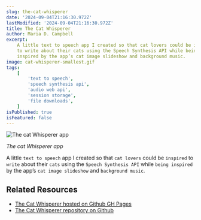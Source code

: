 ```yaml
---
slug: the-cat-whisperer
date: '2024-09-04T21:16:30.972Z'
lastModified: '2024-09-04T21:16:30.972Z'
title: The Cat Whisperer
author: Maria D. Campbell
excerpt:
    A little text to speech app I created so that cat lovers could be inspired
    to write about their cats using the Speech Synthesis API while being
    inspired by the app’s cat image slideshow and background music.
image: cat-whisperer-smallest.gif
tags:
    [
        'text to speech',
        'speech synthesis api',
        'audio web api',
        'session storage',
        'file downloads',
    ]
isPublished: true
isFeatured: false
---
```


![The cat Whisperer app](the-cat-whisperer-voiceinator.jpg)

_The cat Whisperer app_

A little `text to speech` app I created so that `cat lovers` could be `inspired`
to `write` about their `cats` using the `Speech Synthesis API` while
`being inspired` by the app’s `cat image slideshow` and `background music`.

## Related Resources

-   [The Cat Whisperer hosted on Github GH Pages](https://interglobalmedia.github.io/the-cat-whisperer/)
-   [The Cat Whisperer repository on Github](https://github.com/interglobalmedia/the-cat-whisperer)
